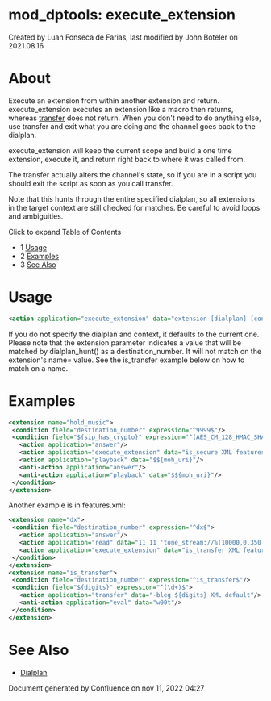 
# mod_dptools: execute_extension 

 Created by  Luan Fonseca de Farias, last modified by  John Boteler on 2021.08.16

# About

  
Execute an extension from within another extension and return. execute\_extension executes an extension like a macro then returns, whereas [transfer](../mod_dptools_1970333.mdx#-c) does not return. When you don't need to do anything else, use transfer and exit what you are doing and the channel goes back to the dialplan.

  
execute\_extension will keep the current scope and build a one time extension, execute it, and return right back to where it was called from.

The transfer actually alters the channel's state, so if you are in a script you should exit the script as soon as you call transfer.

Note that this hunts through the entire specified dialplan, so all extensions in the target context are still checked for matches. Be careful to avoid loops and ambiguities.

Click to expand Table of Contents

* 1 [Usage](#-freeswitch--mod_dptools-execute_extension-)
* 2 [Examples](#-freeswitch--mod_dptools-execute_extension-)
* 3 [See Also](#-freeswitch--mod_dptools-execute_extension-)

# Usage

```xml
<action application="execute_extension" data="extension [dialplan] [context]"/>
```

If you do not specify the dialplan and context, it defaults to the current one. Please note that the extension parameter indicates a value that will be matched by dialplan\_hunt() as a destination\_number. It will not match on the extension's name= value. See the is\_transfer example below on how to match on a name.

# Examples

```xml
<extension name="hold_music">
 <condition field="destination_number" expression="^9999$"/>
 <condition field="${sip_has_crypto}" expression="^(AES_CM_128_HMAC_SHA1_32|AES_CM_128_HMAC_SHA1_80)$">
   <action application="answer"/>
   <action application="execute_extension" data="is_secure XML features"/>
   <action application="playback" data="$${moh_uri}"/>
   <anti-action application="answer"/>
   <anti-action application="playback" data="$${moh_uri}"/>
 </condition>
</extension>
```

Another example is in features.xml:

```xml
<extension name="dx">
 <condition field="destination_number" expression="^dx$">
   <action application="answer"/>
   <action application="read" data="11 11 'tone_stream://%(10000,0,350,440)' digits 5000 #"/>
   <action application="execute_extension" data="is_transfer XML features"/>
 </condition>
</extension>
<extension name="is_transfer">
 <condition field="destination_number" expression="^is_transfer$"/>
 <condition field="${digits}" expression="^(\d+)$">
   <action application="transfer" data="-bleg ${digits} XML default"/>
   <anti-action application="eval" data="w00t"/>
 </condition>
</extension>
```

# See Also

* [Dialplan](../../Dialplan/index.mdx#0-about)

Document generated by Confluence on nov 11, 2022 04:27
